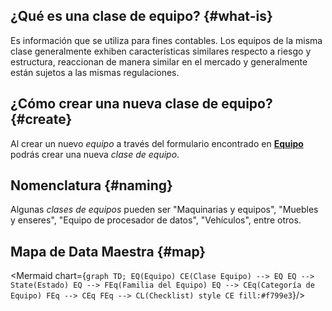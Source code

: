 
## ¿Qué es una clase de equipo? {#what-is}
Es información que se utiliza para fines contables. Los equipos de la misma clase generalmente exhiben características similares respecto a riesgo y estructura, reaccionan de manera similar en el mercado y generalmente están sujetos a las mismas regulaciones.

## ¿Cómo crear una nueva clase de equipo? {#create}
Al crear un nuevo _equipo_ a través del formulario encontrado en [**Equipo**](/docs/products/corrective_maintenance/master_data/equipment) podrás crear una nueva _clase de equipo_. 

## Nomenclatura {#naming}
Algunas _clases de equipos_ pueden ser "Maquinarias y equipos", "Muebles y enseres", "Equipo de procesador de datos", "Vehículos", entre otros. 

## Mapa de Data Maestra {#map}

<div className="align-center">

<Mermaid chart={`
    graph TD;
        EQ(Equipo)
        CE(Clase Equipo) --> EQ
        EQ --> State(Estado)
        EQ --> FEq(Familia del Equipo)
        EQ --> CEq(Categoría de Equipo)
        FEq --> CEq
        FEq --> CL(Checklist)
        style CE fill:#f799e3
`}/>

</div>